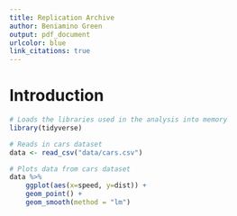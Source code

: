 ```yaml
---
title: Replication Archive
author: Beniamino Green
output: pdf_document
urlcolor: blue
link_citations: true
---
```


# Introduction

```r
# Loads the libraries used in the analysis into memory
library(tidyverse)
```

```r
# Reads in cars dataset
data <- read_csv("data/cars.csv")
```

```r
# Plots data from cars dataset
data %>%
    ggplot(aes(x=speed, y=dist)) +
    geom_point() +
    geom_smooth(method = "lm")
```


